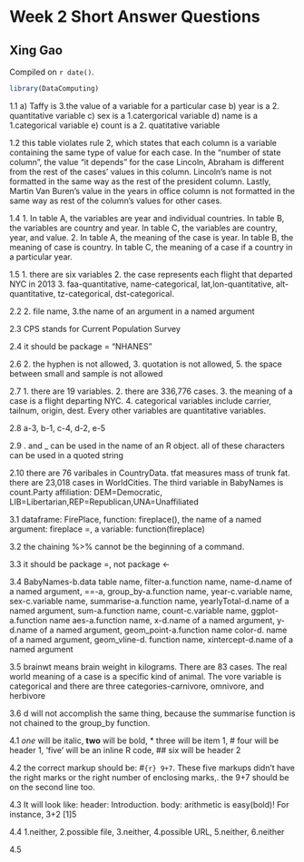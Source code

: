 # Week 2 Short Answer Questions

## Xing Gao

<!-- leave this material as is -->
Compiled on `r date()`.

```r
library(DataComputing)
```
<!-- put your content after this line -->

1.1 
a) Taffy is 3.the value of a variable for a particular case
b) year is a 2. quantitative variable
c) sex is a 1.catergorical variable
d) name is a 1.categorical variable
e) count is a 2. quatitative variable

1.2
this table violates rule 2, which states that each column is a variable containing the same type of value for each case. In the "number of state column", the value "it depends" for the case Lincoln, Abraham is different from the rest of the cases' values in this column. Lincoln's name is not formatted in the same way as the rest of the president column. Lastly, Martin Van Buren's value in the years in office column is not formatted in the same way as rest of the column's values for other cases. 

1.4
1. In table A, the variables are year and individual countries. In table B, the variables are country and year. In table C, the variables are country, year, and value. 
2. In table A, the meaning of the case is year. In table B, the meaning of case is country. In table C, the meaning of a case if a country in a particular year. 

1.5
1. there are six variables
2. the case represents each flight that departed NYC in 2013
3. faa-quantitative, name-categorical, lat,lon-quantitative, alt-quantitative, tz-categorical, dst-categorical. 

2.2
2. file name, 3.the name of an argument in a named argument

2.3
CPS stands for Current Population Survey

2.4
it should be package = "NHANES"

2.6
2. the hyphen is not allowed, 3. quotation is not allowed, 5. the space between small and sample is not allowed

2.7
1. there are 19 variables. 2. there are 336,776 cases. 3. the meaning of a case is a flight departing NYC. 4. categorical variables include carrier, tailnum, origin, dest. Every other variables are quantitative variables. 

2.8
a-3, b-1, c-4, d-2, e-5 

2.9
. and _ can be used in the name of an R object. all of these characters can be used in a quoted string

2.10
there are 76 varibales in CountryData. tfat measures mass of trunk fat. there are  23,018 cases in WorldCities. The third variable in BabyNames is count.Party affiliation: DEM=Democratic, LIB=Libertarian,REP=Republican,UNA=Unaffiliated

3.1
dataframe: FirePlace, function: fireplace(), the name of a named argument: fireplace =, a variable: function(fireplace)

3.2
the chaining %>% cannot be the beginning of a command. 

3.3
it should be package =, not package <-

3.4
BabyNames-b.data table name, filter-a.function name, name-d.name of a named argument, ==-a, 
group_by-a.function name, year-c.variable name, sex-c.variable name, summarise-a.function name, 
yearlyTotal-d.name of a named argument, sum-a.function name, count-c.variable name, ggplot-a.function name
aes-a.function name, x-d.name of a named argument, y-d.name of a named argument, geom_point-a.function name
color-d. name of a named argument, geom_vline-d. function name, xintercept-d.name of a named argument

3.5
brainwt means brain weight in kilograms. There are 83 cases. The real world meaning of a case is a specific kind of animal. The vore variable is categorical and there are three categories-carnivore, omnivore, and herbivore

3.6
d will not accomplish the same thing, because the summarise function is not chained to the group_by function. 

4.1
*one* will be italic, **two** will be bold, * three will be item 1, # four will be header 1, 'five' will be an inline R code, ## six will be header 2

4.2
the correct markup should be:
#```{r}
9+7
```. These five markups didn't have the right marks or the right number of enclosing marks,. the 9+7 should be on the second line too.

4.3
It will look like: 
header: Introduction. body: arithmetic is easy(bold)! For instance, 3+2 [1]5

4.4
1.neither, 2.possible file, 3.neither, 4.possible URL, 5.neither, 6.neither 

4.5



